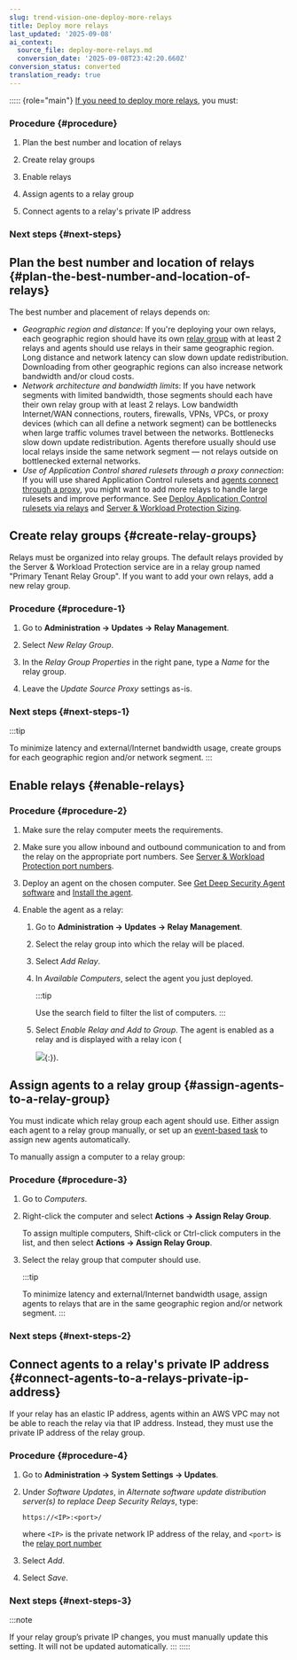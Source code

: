 ```yaml
---
slug: trend-vision-one-deploy-more-relays
title: Deploy more relays
last_updated: '2025-09-08'
ai_context:
  source_file: deploy-more-relays.md
  conversion_date: '2025-09-08T23:42:20.660Z'
conversion_status: converted
translation_ready: true
---
```


::::: {role="main"}
[If you need to deploy more relays](how-relays-work.mdx), you must:

### Procedure {#procedure}

1.  Plan the best number and location of relays

2.  Create relay groups

3.  Enable relays

4.  Assign agents to a relay group

5.  Connect agents to a relay's private IP address

### Next steps {#next-steps}

## Plan the best number and location of relays {#plan-the-best-number-and-location-of-relays}

The best number and placement of relays depends on:

- *Geographic region and distance*: If you're deploying your own relays, each geographic region should have its own [relay group](how-relays-work.mdx) with at least 2 relays and agents should use relays in their same geographic region. Long distance and network latency can slow down update redistribution. Downloading from other geographic regions can also increase network bandwidth and/or cloud costs.
- *Network architecture and bandwidth limits*: If you have network segments with limited bandwidth, those segments should each have their own relay group with at least 2 relays. Low bandwidth Internet/WAN connections, routers, firewalls, VPNs, VPCs, or proxy devices (which can all define a network segment) can be bottlenecks when large traffic volumes travel between the networks. Bottlenecks slow down update redistribution. Agents therefore usually should use local relays inside the same network segment — not relays outside on bottlenecked external networks.
- *Use of Application Control shared rulesets through a proxy connection*: If you will use shared Application Control rulesets and [agents connect through a proxy](configure-proxies-server-workload.mdx), you might want to add more relays to handle large rulesets and improve performance. See [Deploy Application Control rulesets via relays](api-shared-global-rulesets.mdx) and [Server & Workload Protection Sizing](sizing-server-workload.mdx).

## Create relay groups {#create-relay-groups}

Relays must be organized into relay groups. The default relays provided by the Server & Workload Protection service are in a relay group named "Primary Tenant Relay Group". If you want to add your own relays, add a new relay group.

### Procedure {#procedure-1}

1.  Go to **Administration → Updates → Relay Management**.

2.  Select *New Relay Group*.

3.  In the *Relay Group Properties* in the right pane, type a *Name* for the relay group.

4.  Leave the *Update Source Proxy* settings as-is.

### Next steps {#next-steps-1}

:::tip

To minimize latency and external/Internet bandwidth usage, create groups for each geographic region and/or network segment.
:::

## Enable relays {#enable-relays}

### Procedure {#procedure-2}

1.  Make sure the relay computer meets the requirements.

2.  Make sure you allow inbound and outbound communication to and from the relay on the appropriate port numbers. See [Server & Workload Protection port numbers](swp-port-numbers.mdx).

3.  Deploy an agent on the chosen computer. See [Get Deep Security Agent software](get-agent-software.mdx) and [Install the agent](install-agent.mdx).

4.  Enable the agent as a relay:

    1.  Go to **Administration → Updates → Relay Management**.

    2.  Select the relay group into which the relay will be placed.

    3.  Select *Add Relay*.

    4.  In *Available Computers*, select the agent you just deployed.

        :::tip

        Use the search field to filter the list of computers.
        :::

    5.  Select *Enable Relay and Add to Group*. The agent is enabled as a relay and is displayed with a relay icon (

        ![](/images/relay_server=ee64af72-a190-4a0a-b332-0bd1bcea02e9.webp){:}).

## Assign agents to a relay group {#assign-agents-to-a-relay-group}

You must indicate which relay group each agent should use. Either assign each agent to a relay group manually, or set up an [event-based task](autotasks-computer-changed-event.mdx) to assign new agents automatically.

To manually assign a computer to a relay group:

### Procedure {#procedure-3}

1.  Go to *Computers*.

2.  Right-click the computer and select **Actions → Assign Relay Group**.

    To assign multiple computers, Shift-click or Ctrl-click computers in the list, and then select **Actions → Assign Relay Group**.

3.  Select the relay group that computer should use.

    :::tip

    To minimize latency and external/Internet bandwidth usage, assign agents to relays that are in the same geographic region and/or network segment.
    :::

### Next steps {#next-steps-2}

## Connect agents to a relay's private IP address {#connect-agents-to-a-relays-private-ip-address}

If your relay has an elastic IP address, agents within an AWS VPC may not be able to reach the relay via that IP address. Instead, they must use the private IP address of the relay group.

### Procedure {#procedure-4}

1.  Go to **Administration → System Settings → Updates**.

2.  Under *Software Updates*, in *Alternate software update distribution server(s) to replace Deep Security Relays*, type:

    `https://<IP>:<port>/`

    where `<IP>` is the private network IP address of the relay, and `<port>` is the [relay port number](swp-port-numbers.mdx)

3.  Select *Add*.

4.  Select *Save*.

### Next steps {#next-steps-3}

:::note

If your relay group’s private IP changes, you must manually update this setting. It will not be updated automatically.
:::
:::::
